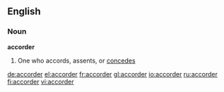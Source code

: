 ==English==
===Noun===
'''accorder'''
# {{rare}} One who accords, assents, or [[concedes]]

[[de:accorder]]
[[el:accorder]]
[[fr:accorder]]
[[gl:accorder]]
[[io:accorder]]
[[ru:accorder]]
[[fi:accorder]]
[[vi:accorder]]